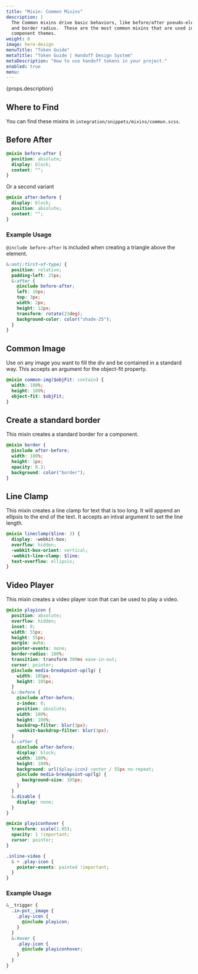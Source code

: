 ```yaml
---
title: "Mixin: Common Mixins"
description: |
  The Common mixins drive basic behaviors, like before/after pseudo-elements,
  and border radius.  These are the most common mixins that are used in the
  component themes.
weight: 0
image: hero-design
menuTitle: "Token Guide"
metaTitle: "Token Guide | Handoff Design System"
metaDescription: "How to use handoff tokens in your project."
enabled: true
menu:
---
```



<Hero title={props.title} image={false}>
  <p>{props.description}</p>
</Hero>

## Where to Find

You can find these mixins in `integration/snippets/mixins/common.scss`.

## Before After

```scss title="Set the position of before after elements"
@mixin before-after {
  position: absolute;
  display: block;
  content: "";
}
```

Or a second variant

```scss title="A variant of the same behavior"
@mixin after-before {
  display: block;
  position: absolute;
  content: "";
}
```

### Example Usage

`@include before-after` is included when creating a triangle above the element.

```scss title="Example Usage"
&:not(:first-of-type) {
  position: relative;
  padding-left: 25px;
  &:after {
    @include before-after;
    left: 10px;
    top: 3px;
    width: 2px;
    height: 12px;
    transform: rotate(23deg);
    background-color: color("shade-25");
  }
}
```

## Common Image

Use on any image you want to fill the div and be contained in a standard way.
This accepts an argument for the object-fit property.

```scss title="Example Usage"
@mixin common-img($objFit: contain) {
  width: 100%;
  height: 100%;
  object-fit: $objFit;
}
```

## Create a standard border

This mixin creates a standard border for a component.

```scss title="Standard Border Mixin"
@mixin border {
  @include after-before;
  width: 100%;
  height: 1px;
  opacity: 0.3;
  background: color("border");
}
```

## Line Clamp

This mixin creates a line clamp for text that is too long. It will append an
ellipsis to the end of the text. It accepts an intval argument to set the line
length.

```scss title="Line Clamp Mixin"
@mixin lineclamp($line: 3) {
  display: -webkit-box;
  overflow: hidden;
  -webkit-box-orient: vertical;
  -webkit-line-clamp: $line;
  text-overflow: ellipsis;
}
```

## Video Player

This mixin creates a video player icon that can be used to play a video.

```scss title="Video Player"
@mixin playicon {
  position: absolute;
  overflow: hidden;
  inset: 0;
  width: 55px;
  height: 55px;
  margin: auto;
  pointer-events: none;
  border-radius: 100%;
  transition: transform 300ms ease-in-out;
  cursor: pointer;
  @include media-breakpoint-up(lg) {
    width: 105px;
    height: 105px;
  }
  &::before {
    @include after-before;
    z-index: 0;
    position: absolute;
    width: 100%;
    height: 100%;
    backdrop-filter: blur(3px);
    -webkit-backdrop-filter: blur(3px);
  }
  &::after {
    @include after-before;
    display: block;
    width: 100%;
    height: 100%;
    background: url($play-icon) center / 55px no-repeat;
    @include media-breakpoint-up(lg) {
      background-size: 105px;
    }
  }
  &.disable {
    display: none;
  }
}

@mixin playiconhover {
  transform: scale(1.05);
  opacity: 1 !important;
  cursor: pointer;
}

.inline-video {
  & + .play-icon {
    pointer-events: painted !important;
  }
}
```

### Example Usage

```scss title="Example Usage"
&__trigger {
  .in-pst__image {
    .play-icon {
      @include playicon;
    }
  }
  &:hover {
    .play-icon {
      @include playiconhover;
    }
  }
}
```
